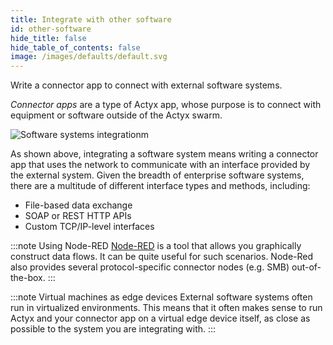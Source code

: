 ```yaml
---
title: Integrate with other software
id: other-software
hide_title: false
hide_table_of_contents: false
image: /images/defaults/default.svg
---
```


Write a connector app to connect with external software systems.

_Connector apps_ are a type of Actyx app, whose purpose is to connect with equipment or software outside of the Actyx swarm.

![Software systems integrationm](/images/faq/integrating-with-software-systems.png)

As shown above, integrating a software system means writing a connector app that uses the network to communicate with an interface provided by the external system. Given the breadth of enterprise software systems, there are a multitude of different interface types and methods, including:

- File-based data exchange
- SOAP or REST HTTP APIs
- Custom TCP/IP-level interfaces

:::note Using Node-RED
[Node-RED](https://nodered.org/) is a tool that allows you graphically construct data flows. It can be quite useful for such scenarios. Node-Red also provides several protocol-specific connector nodes (e.g. SMB) out-of-the-box.
:::

:::note Virtual machines as edge devices
External software systems often run in virtualized environments. This means that it often makes sense to run Actyx and your connector app on a virtual edge device itself, as close as possible to the system you are integrating with.
:::
